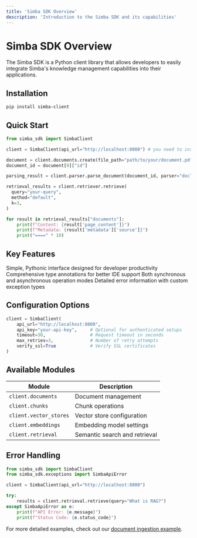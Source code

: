 ```yaml
---
title: 'Simba SDK Overview'
description: 'Introduction to the Simba SDK and its capabilities'
---
```


# Simba SDK Overview

The Simba SDK is a Python client library that allows developers to easily integrate Simba's knowledge management capabilities into their applications.

## Installation

```bash
pip install simba-client
```

## Quick Start

```python
from simba_sdk import SimbaClient

client = SimbaClient(api_url="http://localhost:8000") # you need to install simba-core and run simba server first 

document = client.documents.create(file_path="path/to/your/document.pdf")
document_id = document[0]["id"]

parsing_result = client.parser.parse_document(document_id, parser="docling", sync=True)

retrieval_results = client.retriever.retrieve(
  query="your-query",
  method="default",
  k=3,
)

for result in retrieval_results["documents"]:
    print(f"Content: {result['page_content']}")
    print(f"Metadata: {result['metadata']['source']}")
    print("====" * 10)
```

## Key Features

<CardGroup cols={2}>
  <Card title="Intuitive API" icon="wand-magic-sparkles">
    Simple, Pythonic interface designed for developer productivity
  </Card>
  <Card title="Type Hints" icon="code">
    Comprehensive type annotations for better IDE support
  </Card>
  <Card title="Async Support" icon="bolt">
    Both synchronous and asynchronous operation modes
  </Card>
  <Card title="Error Handling" icon="shield">
    Detailed error information with custom exception types
  </Card>
</CardGroup>

## Configuration Options

```python
client = SimbaClient(
    api_url="http://localhost:8000",
    api_key="your-api-key",     # Optional for authenticated setups
    timeout=30,                 # Request timeout in seconds
    max_retries=3,              # Number of retry attempts
    verify_ssl=True             # Verify SSL certificates
)
```

## Available Modules

| Module | Description |
|--------|-------------|
| `client.documents` | Document management |
| `client.chunks` | Chunk operations |
| `client.vector_stores` | Vector store configuration |
| `client.embeddings` | Embedding model settings |
| `client.retrieval` | Semantic search and retrieval |

## Error Handling

```python
from simba_sdk import SimbaClient
from simba_sdk.exceptions import SimbaApiError

client = SimbaClient(api_url="http://localhost:8000")

try:
    results = client.retrieval.retrieve(query="What is RAG?")
except SimbaApiError as e:
    print(f"API Error: {e.message}")
    print(f"Status Code: {e.status_code}")
```

For more detailed examples, check out our [document ingestion example](/examples/document-ingestion). 